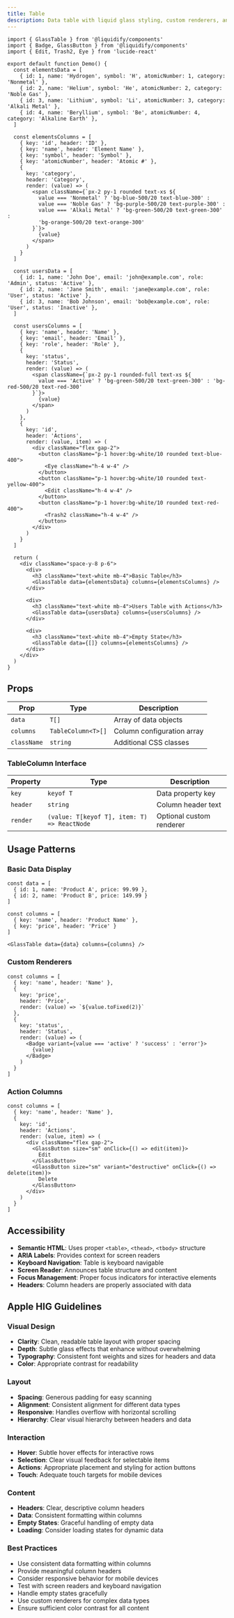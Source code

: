 ```yaml
---
title: Table
description: Data table with liquid glass styling, custom renderers, and responsive design.
---
```


```tsx live
import { GlassTable } from '@liquidify/components'
import { Badge, GlassButton } from '@liquidify/components'
import { Edit, Trash2, Eye } from 'lucide-react'

export default function Demo() {
  const elementsData = [
    { id: 1, name: 'Hydrogen', symbol: 'H', atomicNumber: 1, category: 'Nonmetal' },
    { id: 2, name: 'Helium', symbol: 'He', atomicNumber: 2, category: 'Noble Gas' },
    { id: 3, name: 'Lithium', symbol: 'Li', atomicNumber: 3, category: 'Alkali Metal' },
    { id: 4, name: 'Beryllium', symbol: 'Be', atomicNumber: 4, category: 'Alkaline Earth' },
  ]
  
  const elementsColumns = [
    { key: 'id', header: 'ID' },
    { key: 'name', header: 'Element Name' },
    { key: 'symbol', header: 'Symbol' },
    { key: 'atomicNumber', header: 'Atomic #' },
    { 
      key: 'category', 
      header: 'Category',
      render: (value) => (
        <span className={`px-2 py-1 rounded text-xs ${
          value === 'Nonmetal' ? 'bg-blue-500/20 text-blue-300' :
          value === 'Noble Gas' ? 'bg-purple-500/20 text-purple-300' :
          value === 'Alkali Metal' ? 'bg-green-500/20 text-green-300' :
          'bg-orange-500/20 text-orange-300'
        }`}>
          {value}
        </span>
      )
    }
  ]
  
  const usersData = [
    { id: 1, name: 'John Doe', email: 'john@example.com', role: 'Admin', status: 'Active' },
    { id: 2, name: 'Jane Smith', email: 'jane@example.com', role: 'User', status: 'Active' },
    { id: 3, name: 'Bob Johnson', email: 'bob@example.com', role: 'User', status: 'Inactive' },
  ]
  
  const usersColumns = [
    { key: 'name', header: 'Name' },
    { key: 'email', header: 'Email' },
    { key: 'role', header: 'Role' },
    { 
      key: 'status', 
      header: 'Status',
      render: (value) => (
        <span className={`px-2 py-1 rounded-full text-xs ${
          value === 'Active' ? 'bg-green-500/20 text-green-300' : 'bg-red-500/20 text-red-300'
        }`}>
          {value}
        </span>
      )
    },
    {
      key: 'id',
      header: 'Actions',
      render: (value, item) => (
        <div className="flex gap-2">
          <button className="p-1 hover:bg-white/10 rounded text-blue-400">
            <Eye className="h-4 w-4" />
          </button>
          <button className="p-1 hover:bg-white/10 rounded text-yellow-400">
            <Edit className="h-4 w-4" />
          </button>
          <button className="p-1 hover:bg-white/10 rounded text-red-400">
            <Trash2 className="h-4 w-4" />
          </button>
        </div>
      )
    }
  ]
  
  return (
    <div className="space-y-8 p-6">
      <div>
        <h3 className="text-white mb-4">Basic Table</h3>
        <GlassTable data={elementsData} columns={elementsColumns} />
      </div>
      
      <div>
        <h3 className="text-white mb-4">Users Table with Actions</h3>
        <GlassTable data={usersData} columns={usersColumns} />
      </div>
      
      <div>
        <h3 className="text-white mb-4">Empty State</h3>
        <GlassTable data={[]} columns={elementsColumns} />
      </div>
    </div>
  )
}
```

## Props

| Prop | Type | Description |
|------|------|-------------|
| `data` | `T[]` | Array of data objects |
| `columns` | `TableColumn<T>[]` | Column configuration array |
| `className` | `string` | Additional CSS classes |

### TableColumn Interface

| Property | Type | Description |
|----------|------|-------------|
| `key` | `keyof T` | Data property key |
| `header` | `string` | Column header text |
| `render` | `(value: T[keyof T], item: T) => ReactNode` | Optional custom renderer |

## Usage Patterns

### Basic Data Display
```tsx
const data = [
  { id: 1, name: 'Product A', price: 99.99 },
  { id: 2, name: 'Product B', price: 149.99 }
]

const columns = [
  { key: 'name', header: 'Product Name' },
  { key: 'price', header: 'Price' }
]

<GlassTable data={data} columns={columns} />
```

### Custom Renderers
```tsx
const columns = [
  { key: 'name', header: 'Name' },
  {
    key: 'price',
    header: 'Price',
    render: (value) => `${value.toFixed(2)}`
  },
  {
    key: 'status',
    header: 'Status',
    render: (value) => (
      <Badge variant={value === 'active' ? 'success' : 'error'}>
        {value}
      </Badge>
    )
  }
]
```

### Action Columns
```tsx
const columns = [
  { key: 'name', header: 'Name' },
  {
    key: 'id',
    header: 'Actions',
    render: (value, item) => (
      <div className="flex gap-2">
        <GlassButton size="sm" onClick={() => edit(item)}>
          Edit
        </GlassButton>
        <GlassButton size="sm" variant="destructive" onClick={() => delete(item)}>
          Delete
        </GlassButton>
      </div>
    )
  }
]
```

## Accessibility

- **Semantic HTML**: Uses proper `<table>`, `<thead>`, `<tbody>` structure
- **ARIA Labels**: Provides context for screen readers
- **Keyboard Navigation**: Table is keyboard navigable
- **Screen Reader**: Announces table structure and content
- **Focus Management**: Proper focus indicators for interactive elements
- **Headers**: Column headers are properly associated with data

## Apple HIG Guidelines

### Visual Design
- **Clarity**: Clean, readable table layout with proper spacing
- **Depth**: Subtle glass effects that enhance without overwhelming
- **Typography**: Consistent font weights and sizes for headers and data
- **Color**: Appropriate contrast for readability

### Layout
- **Spacing**: Generous padding for easy scanning
- **Alignment**: Consistent alignment for different data types
- **Responsive**: Handles overflow with horizontal scrolling
- **Hierarchy**: Clear visual hierarchy between headers and data

### Interaction
- **Hover**: Subtle hover effects for interactive rows
- **Selection**: Clear visual feedback for selectable items
- **Actions**: Appropriate placement and styling for action buttons
- **Touch**: Adequate touch targets for mobile devices

### Content
- **Headers**: Clear, descriptive column headers
- **Data**: Consistent formatting within columns
- **Empty States**: Graceful handling of empty data
- **Loading**: Consider loading states for dynamic data

### Best Practices
- Use consistent data formatting within columns
- Provide meaningful column headers
- Consider responsive behavior for mobile devices
- Test with screen readers and keyboard navigation
- Handle empty states gracefully
- Use custom renderers for complex data types
- Ensure sufficient color contrast for all content

